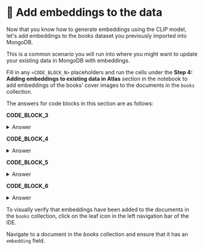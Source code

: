 # 👐 Add embeddings to the data

Now that you know how to generate embeddings using the CLIP model, let's add embeddings to the books dataset you previously imported into MongoDB.

This is a common scenario you will run into where you might want to update your existing data in MongoDB with embeddings. 

Fill in any `<CODE_BLOCK_N>` placeholders and run the cells under the **Step 4: Adding embeddings to existing data in Atlas** section in the notebook to add embeddings of the books' cover images to the documents in the `books` collection.

The answers for code blocks in this section are as follows:

**CODE_BLOCK_3**

<details>
<summary>Answer</summary>
<div>

```python
collection.find({})
```

</div>
</details>

**CODE_BLOCK_4**

<details>
<summary>Answer</summary>
<div>

```python
get_embeddings(content, "image", "document")
```

</div>
</details>

**CODE_BLOCK_5**

<details>
<summary>Answer</summary>
<div>

```python
{"$set": {embedding_field: embedding}}
```

</div>
</details>

**CODE_BLOCK_6**

<details>
<summary>Answer</summary>
<div>

```python
collection.update_one(filter, update)
```

</div>
</details>

To visually verify that embeddings have been added to the documents in the `books` collection, click on the leaf icon in the left navigation bar of the IDE.
    
Navigate to a document in the _books_ collection and ensure that it has an `embedding` field.
     
<Screenshot url="https://github.com/codespaces" src="img/screenshots/40-perform-vector-search/2-add-embeddings/1-preview-document.png" alt="Preview document" />